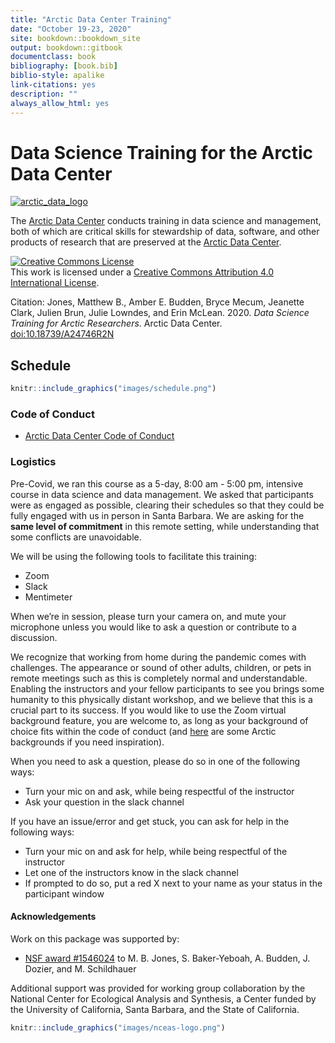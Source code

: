 ```yaml
--- 
title: "Arctic Data Center Training"
date: "October 19-23, 2020"
site: bookdown::bookdown_site
output: bookdown::gitbook
documentclass: book
bibliography: [book.bib]
biblio-style: apalike
link-citations: yes
description: ""
always_allow_html: yes
---
```


# Data Science Training for the Arctic Data Center {-#data-science-training-for-the-arctic-data-center}

[![arctic_data_logo](images/arctic-data-center.png)](https://arcticdata.io)

The [Arctic Data Center](https://arcticdata.io) conducts training in data science and management,
both of which are critical skills for stewardship of data, software, and other
products of research that are preserved at the [Arctic Data Center](https://arcticdata.io).


<a rel="license" href="http://creativecommons.org/licenses/by/4.0/"><img alt="Creative Commons License" style="border-width:0" src="https://i.creativecommons.org/l/by/4.0/88x31.png" /></a><br />This work is licensed under a <a rel="license" href="http://creativecommons.org/licenses/by/4.0/">Creative Commons Attribution 4.0 International License</a>.


Citation: Jones, Matthew B., Amber E. Budden, Bryce Mecum, Jeanette Clark, Julien Brun, Julie Lowndes, and Erin McLean. 2020. _Data Science Training for Arctic Researchers_. Arctic Data Center. [doi:10.18739/A24746R2N](https://doi.org/10.18739/A24746R2N)

## Schedule

```r
knitr::include_graphics("images/schedule.png")
```

### Code of Conduct
- [Arctic Data Center Code of Conduct](https://docs.google.com/document/d/1-eVjnwyLBAfg_f4DRIUVWnLeekgrzrz9wgbhnpOmuVE/edit)

### Logistics

Pre-Covid, we ran this course as a 5-day, 8:00 am - 5:00 pm, intensive course in data science and data management. We asked that participants were as engaged as possible, clearing their schedules so that they could be fully engaged with us in person in Santa Barbara. We are asking for the **same level of commitment** in this remote setting, while understanding that some conflicts are unavoidable. 

We will be using the following tools to facilitate this training:

- Zoom
- Slack
- Mentimeter

When we're in session, please turn your camera on, and mute your microphone unless you would like to ask a question or contribute to a discussion. 

We recognize that working from home during the pandemic comes with challenges. The appearance or sound of other adults, children, or pets in remote meetings such as this is completely normal and understandable. Enabling the instructors and your fellow participants to see you brings some humanity to this physically distant workshop, and we believe that this is a crucial part to its success. If you would like to use the Zoom virtual background feature, you are welcome to, as long as your background of choice fits within the code of conduct (and [here](https://www.arcus.org/resources/virtual-backgrounds) are some Arctic backgrounds if you need inspiration).

When you need to ask a question, please do so in one of the following ways:

- Turn your mic on and ask, while being respectful of the instructor
- Ask your question in the slack channel 

If you have an issue/error and get stuck, you can ask for help in the following ways:

- Turn your mic on and ask for help, while being respectful of the instructor
- Let one of the instructors know in the slack channel
- If prompted to do so, put a red X next to your name as your status in the participant window

#### Acknowledgements
Work on this package was supported by:

- [NSF award #1546024](http://www.nsf.gov/awardsearch/showAward?AWD_ID=1546024) to M. B. Jones, S. Baker-Yeboah, A. Budden, J. Dozier, and M. Schildhauer

Additional support was provided for working group collaboration by the National Center for Ecological Analysis and Synthesis, a Center funded by the University of California, Santa Barbara, and the State of California.

```r
knitr::include_graphics("images/nceas-logo.png")
```
